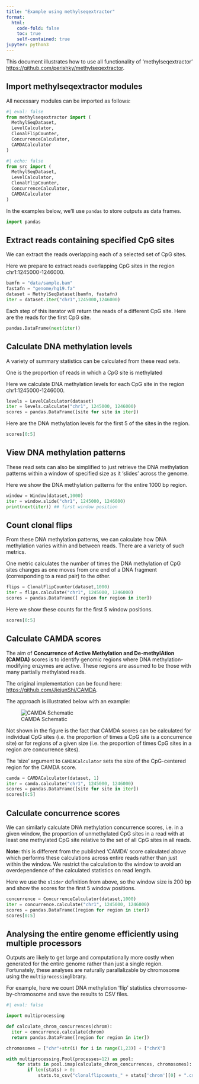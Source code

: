 ```yaml
---
title: "Example using methylseqextractor"
format:
  html:
    code-fold: false
    toc: true
    self-contained: true
jupyter: python3
---
```


This document illustrates how to use all functionality 
of 'methylseqextractor' 
[https://github.com/perishky/methylseqextractor](https://github.com/perishky/methylseqextractor).

## Import methylseqextractor modules

All necessary modules can be imported as follows:

```python
#| eval: false
from methylseqextractor import (
  MethylSeqDataset,
  LevelCalculator,
  ClonalFlipCounter,
  ConcurrenceCalculator,
  CAMDACalculator
)
```

```python
#| echo: false
from src import (
  MethylSeqDataset,
  LevelCalculator,
  ClonalFlipCounter,
  ConcurrenceCalculator,
  CAMDACalculator
)
```


In the examples below, we'll use `pandas` to
store outputs as data frames.

```python
import pandas
```

## Extract reads containing specified CpG sites

We can extract the reads overlapping each of a selected set of CpG sites. 

Here we prepare to extract reads overlapping CpG sites in the 
region chr1:1245000-1246000.

```python
bamfn = "data/sample.bam"
fastafn = "genome/hg19.fa"
dataset = MethylSeqDataset(bamfn, fastafn)
iter = dataset.iter("chr1",1245000,1246000)
```

Each step of this iterator will return the reads of a different CpG site. 
Here are the reads for the first CpG site. 

```python
pandas.DataFrame(next(iter))
```

## Calculate DNA methylation levels

A variety of summary statistics can be calculated from these read sets. 

One is the proportion of reads in which a CpG site is methylated 

Here we calculate DNA methylation levels for each CpG site 
in the region chr1:1245000-1246000.

```python
levels = LevelCalculator(dataset)
iter = levels.calculate("chr1", 1245000, 1246000)
scores = pandas.DataFrame([site for site in iter])
```

Here are the DNA methylation levels for the first 5
of the sites in the region.

```python
scores[0:5]
```

## View DNA methylation patterns

These read sets can also be simplified to just 
retrieve the DNA methylation patterns within 
a window of specified size as it 'slides' across the genome.

Here we show the DNA methylation patterns 
for the entire 1000 bp region.

```python
window = Window(dataset,1000)
iter = window.slide("chr1", 1245000, 1246000)
print(next(iter)) ## first window position
```

## Count clonal flips

From these DNA methylation patterns, we can calculate
how DNA methylation varies within and between reads. 
There are a variety of such metrics. 

One metric calculates the number of times the DNA methylation 
of CpG sites changes as one moves from one end of a 
DNA fragment (corresponding to a read pair) to the other. 

```python
flips = ClonalFlipCounter(dataset,1000)
iter = flips.calculate("chr1", 1245000, 1246000)
scores = pandas.DataFrame([ region for region in iter])
```

Here we show these counts for the first 5 window positions.

```python
scores[0:5]
```

## Calculate CAMDA scores 

The aim of **Concurrence of Active Methylation and De-methylAtion (CAMDA)**
scores is to identify genomic regions where DNA methylation-modifying 
enzymes are active.  These regions are assumed to be those 
with many partially methylated reads. 

The original implementation can be found here:
[https://github.com/JiejunShi/CAMDA](https://github.com/JiejunShi/CAMDA).

The approach is illustrated below with an example:

![CAMDA Schematic](https://raw.githubusercontent.com/JiejunShi/CAMDA/master/images/CAMDA_schematic.png)

Not shown in the figure is the fact that CAMDA scores can be calculated for individual CpG sites
(i.e. the proportion of times a CpG site is a concurrence site)
or for regions of a given size
(i.e. the proportion of times CpG sites in a region are concurrence sites).

The 'size' argument to `CAMDACalculator`
sets the size of the CpG-centered region for the CAMDA score.

```python
camda = CAMDACalculator(dataset, 1)
iter = camda.calculate("chr1", 1245000, 1246000)
scores = pandas.DataFrame([site for site in iter])
scores[0:5]
```

## Calculate concurrence scores

We can similarly calculate DNA methylation concurrence scores, 
i.e. in a given window, 
the proportion of unmethylated CpG sites in a read with at least
one methylated CpG site relative to the set of all CpG sites 
in all reads.

**Note:** this is different from the published 'CAMDA' score
calculated above which performs these calculations across 
entire reads rather than just within the window. 
We restrict the calculation to the window
to avoid an overdependence of the calculated statistics on read length.

Here we use the `slider` definition from above, so the window size 
is 200 bp and show the scores for the first 5 window positions.

```python
concurrence = ConcurrenceCalculator(dataset,1000)
iter = concurrence.calculate("chr1", 1245000, 1246000)
scores = pandas.DataFrame([region for region in iter])
scores[0:5]
```

## Analysing the entire genome efficiently using multiple processors

Outputs are likely to get large and computationally more costly
when generated for the entire genome rather than just a single region.
Fortunately, these analyses are naturally parallalizable
by chromosome using the `multiprocessing`library.

For example, here we count DNA methylation 'flip' statistics 
chromosome-by-chromosome and save the results to CSV files.

```python
#| eval: false

import multiprocessing

def calculate_chrom_concurrences(chrom):
  iter = concurrence.calculate(chrom)
  return pandas.DataFrame([region for region in iter])

chromosomes = ["chr"+str(i) for i in range(1,23)] + ["chrX"]

with multiprocessing.Pool(processes=12) as pool:
    for stats in pool.imap(calculate_chrom_concurrences, chromosomes):
        if len(stats) > 0:
            stats.to_csv("clonalflipcounts_" + stats['chrom'][0] + ".csv")
```
